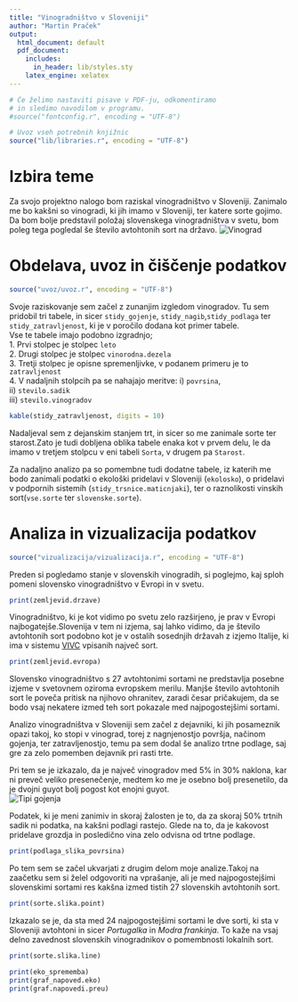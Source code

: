 ```yaml
---
title: "Vinogradništvo v Sloveniji"
author: "Martin Praček"
output:
  html_document: default
  pdf_document:
    includes:
      in_header: lib/styles.sty
    latex_engine: xelatex
---
```


```r
# Če želimo nastaviti pisave v PDF-ju, odkomentiramo
# in sledimo navodilom v programu.
#source("fontconfig.r", encoding = "UTF-8")

# Uvoz vseh potrebnih knjižnic
source("lib/libraries.r", encoding = "UTF-8")
```

# Izbira teme

Za svojo projektno nalogo bom raziskal vinogradništvo v Sloveniji. Zanimalo me bo kakšni so vinogradi, ki jih imamo v Sloveniji, ter katere sorte gojimo. Da bom bolje predstavil položaj slovenskega vinogradništva v svetu, bom poleg tega pogledal še število avtohtonih sort na državo.
![Vinograd](slike/vinograd.jpeg)
  

# Obdelava, uvoz in čiščenje podatkov

```r
source("uvoz/uvoz.r", encoding = "UTF-8")
```

Svoje raziskovanje sem začel z zunanjim izgledom vinogradov. Tu sem pridobil tri tabele, in sicer `stidy_gojenje`, `stidy_nagib`,`stidy_podlaga` ter `stidy_zatravljenost`, ki je v poročilo dodana kot primer tabele.  
Vse te tabele imajo podobno izgradnjo;  
    1. Prvi stolpec je stolpec `leto`  
    2. Drugi stolpec je stolpec `vinorodna.dezela`   
    3. Tretji stolpec je opisne spremenljivke, v podanem primeru je to `zatravljenost`  
    4. V nadaljnih stolpcih pa se nahajajo meritve: i) `povrsina`,  
                                                  ii) `stevilo.sadik`  
                                                  iii) `stevilo.vinogradov`  
```r
kable(stidy_zatravljenost, digits = 10)
```

  
Nadaljeval sem z dejanskim stanjem trt, in sicer so me zanimale sorte ter starost.Zato je tudi dobljena oblika tabele enaka kot v prvem delu, le da imamo v tretjem stolpcu v eni tabeli `Sorta`, v drugem pa `Starost`.  

  
Za nadaljno analizo pa so pomembne tudi dodatne tabele, iz katerih me bodo zanimali podatki o ekološki pridelavi v Sloveniji (`ekolosko`), o pridelavi v podpornih sistemih (`stidy_trsnice.maticnjaki`), ter o raznolikosti vinskih sort(`vse.sorte` ter `slovenske.sorte`).  
  

# Analiza in vizualizacija podatkov

```r
source("vizualizacija/vizualizacija.r", encoding = "UTF-8")
```
  
Preden si pogledamo stanje v slovenskih vinogradih, si poglejmo, kaj sploh pomeni slovensko vinogradništvo v Evropi in v svetu.  
```r
print(zemljevid.drzave)
```
  
Vinogradništvo, ki je kot vidimo po svetu zelo razširjeno, je prav v Evropi najbogatejše.Slovenija v tem ni izjema, saj lahko vidimo, da je število avtohtonih sort podobno kot je v ostalih sosednjih državah z izjemo Italije, ki ima v sistemu [VIVC](www.vivc.de) vpisanih največ sort.  

```r
print(zemljevid.evropa)
```
  
Slovensko vinogradništvo s 27 avtohtonimi sortami ne predstavlja posebne izjeme v svetovnem oziroma evropskem merilu. Manjše število avtohtonih sort le poveča pritisk na njihovo ohranitev, zaradi česar pričakujem, da se bodo vsaj nekatere izmed teh sort pokazale med najpogostejšimi sortami.  
  
Analizo vinogradništva v Sloveniji sem začel z dejavniki, ki jih posameznik opazi takoj, ko stopi v vinograd, torej z nagnjenostjo površja, načinom gojenja, ter zatravljenostjo, temu pa sem dodal še analizo trtne podlage, saj gre za zelo pomemben dejavnik pri rasti trte.  
  
Pri tem se je izkazalo, da je največ vinogradov med 5% in 30% naklona, kar ni preveč veliko presenečenje, medtem ko me je osebno bolj presenetilo, da je dvojni guyot bolj pogost kot enojni guyot.  
![Tipi gojenja](slike/guyot.jpg)
  
Podatek, ki je meni zanimiv in skoraj žalosten je to, da za skoraj 50% trtnih sadik ni podatka, na kakšni podlagi rastejo. Glede na to, da je kakovost pridelave grozdja in posledično vina zelo odvisna od trtne podlage.  
```r
print(podlaga_slika_povrsina)
```
  
Po tem sem se začel ukvarjati z drugim delom moje analize.Takoj na zaačetku sem si želel odgovoriti na vprašanje, ali je med najpogostejšimi slovenskimi sortami res kakšna izmed tistih 27 slovenskih avtohtonih sort.  

```r
print(sorte.slika.point)
```
  
Izkazalo se je, da sta med 24 najpogostejšimi sortami le dve sorti, ki sta v Sloveniji avtohtoni in sicer *Portugalka* in *Modra frankinja*. To kaže na vsaj delno zavednost slovenskih vinogradnikov o pomembnosti lokalnih sort.   
```r
print(sorte.slika.line)
```


```r
print(eko_sprememba)
print(graf_napoved.eko)
print(graf.napovedi.preu)
```


